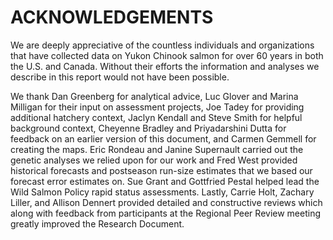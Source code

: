 #  ACKNOWLEDGEMENTS    

We are deeply appreciative of the countless individuals and organizations that have collected data on Yukon Chinook salmon for over 60 years in both the U.S. and Canada. Without their efforts the information and analyses we describe in this report would not have been possible.   

We thank Dan Greenberg for analytical advice, Luc Glover and Marina Milligan for their input on assessment projects, Joe Tadey for providing additional hatchery context, Jaclyn Kendall and Steve Smith for helpful background context, Cheyenne Bradley and Priyadarshini Dutta for feedback on an earlier version of this document, and Carmen Gemmell for creating the maps. Eric Rondeau and Janine Supernault carried out the genetic analyses we relied upon for our work and Fred West provided historical forecasts and postseason run-size estimates that we based our forecast error estimates on. Sue Grant and Gottfried Pestal helped lead the Wild Salmon Policy rapid status assessments. Lastly, Carrie Holt, Zachary Liller, and Allison Dennert provided detailed and constructive reviews which along with feedback from participants at the Regional Peer Review meeting greatly improved the Research Document.     
 
